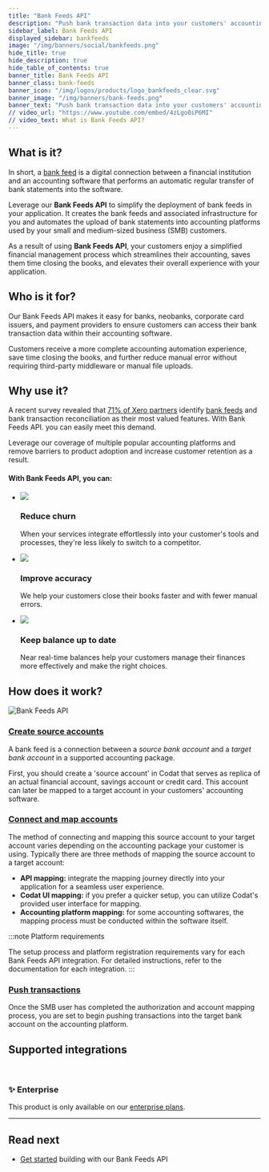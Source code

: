 ```yaml
---
title: "Bank Feeds API"
description: "Push bank transaction data into your customers' accounting platforms with an automated feed"
sidebar_label: Bank Feeds API
displayed_sidebar: bankfeeds
image: "/img/banners/social/bankfeeds.png"
hide_title: true
hide_description: true
hide_table_of_contents: true
banner_title: Bank Feeds API
banner_class: bank-feeds
banner_icon: "/img/logos/products/logo_bankfeeds_clear.svg"
banner_image: "/img/banners/bank-feeds.png"
banner_text: "Push bank transaction data into your customers' accounting platforms with an automated feed"
// video_url: "https://www.youtube.com/embed/4zLgo0iP6MI"
// video_text: What is Bank Feeds API?
---
```



## What is it?

In short, a [bank feed](../terms/bank-feed) is a digital connection between a financial institution and an accounting software that performs an automatic regular transfer of bank statements into the software.

Leverage our **Bank Feeds API** to simplify the deployment of bank feeds in your application. It creates the bank feeds and associated infrastructure for you and automates the upload of bank statements into accounting platforms used by your small and medium-sized business (SMB) customers. 

As a result of using **Bank Feeds API**, your customers enjoy a simplified financial management process which streamlines their accounting, saves them time closing the books, and elevates their overall experience with your application. 

## Who is it for?

Our Bank Feeds API makes it easy for banks, neobanks, corporate card issuers, and payment providers to ensure customers can access their bank transaction data within their accounting software. 

Customers receive a more complete accounting automation experience, save time closing the books, and further reduce manual error without requiring third-party middleware or manual file uploads.

## Why use it?

A recent survey revealed that [71% of Xero partners](https://www.xero.com/blog/2019/01/new-bank-feeds-process/) identify [bank feeds](../terms/bank-feed) and bank transaction reconciliation as their most valued features. With Bank Feeds API. you can easily meet this demand.

Leverage our coverage of multiple popular accounting platforms and remove barriers to product adoption and increase customer retention as a result. 

#### With Bank Feeds API, you can: 

<ul className="card-container col-3">
  <li className="card">
    <div class="header">
      <img
        src="/img/wp-icons/copy-feature-bullet.svg"
        class="mini-icon"
      />
      <h3>Reduce churn</h3>
    </div>
    <p>
      When your services integrate effortlessly into your customer's tools and processes, they're less likely to switch to a competitor.
    </p>
  </li>
  <li className="card">
    <div class="header">
      <img
        src="/img/wp-icons/copy-feature-bullet.svg"
        class="mini-icon"
      />
      <h3>Improve accuracy</h3>
    </div>
    <p>
      We help your customers close their books faster and with fewer manual errors.
    </p>
  </li>
    <li className="card">
    <div class="header">
      <img
        src="/img/wp-icons/copy-feature-bullet.svg"
        class="mini-icon"
      />
      <h3>Keep balance up to date</h3>
    </div>
    <p>
      Near real-time balances help your customers manage their finances more effectively and make the right choices.
    </p>
  </li> 
</ul>

## How does it work?

![Bank Feeds API](/img/old/fd21af0-codat_whitepaper_accounting-automation_diagram_B.png)

### [Create source accounts](/bank-feeds/create-account)
A bank feed is a connection between a _source bank account_ and a _target bank account_ in a supported accounting package. 

First, you should create a 'source account' in Codat that serves as replica of an actual financial account, savings account or credit card. This account can later be mapped to a target account in your customers' accounting software.

### [Connect and map accounts](/bank-feeds/mapping)
The method of connecting and mapping this source account to your target account varies depending on the accounting package your customer is using. Typically there are three methods of mapping the source account to a target account:

- **API mapping:** integrate the mapping journey directly into your application for a seamless user experience.
- **Codat UI mapping:** if you prefer a quicker setup, you can utilize Codat's provided user interface for mapping.
- **Accounting platform mapping:** for some accounting softwares, the mapping process must be conducted within the software itself.

:::note Platform requirements

The setup process and platform registration requirements vary for each Bank Feeds API integration. For detailed instructions, refer to the documentation for each integration.
:::

### [Push transactions](/bank-feeds/pushing-transactions)
Once the SMB user has completed the authorization and account mapping process, you are set to begin pushing transactions into the target bank account on the accounting platform. 

## Supported integrations
<br/>

<IntegrationsList integrations={bankfeedsIntegrations}/>

<div className="card">
  <h3>✨ Enterprise</h3>

  <p>This product is only available on our <a href="/configure/create-account">enterprise plans</a>.</p>

</div>

---

## Read next

* [Get started](/bank-feeds/setup) building with our Bank Feeds API